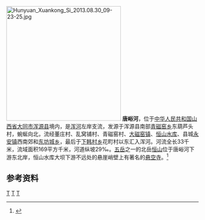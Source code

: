 [[File:Hunyuan_Xuankong_Si_2013.08.30_09-23-25.jpg|300px]]
'''唐峪河'''，位于[[中华人民共和国|中华人民共和国]][[山西省|山西省]][[大同市|大同市]][[浑源县|浑源县]]境内，是[[浑河_(桑干河)|浑河]]左岸支流，发源于浑源县南部[[青磁窑乡|青磁窑乡]]东葫芦头村，蜿蜒向北，流经董庄村、乱窝铺村、青磁窑村、[[大磁窑镇|大磁窑镇]]、[[恒山水库|恒山水库]]、县城[[永安镇_(浑源县)|永安镇]]西南郊和[[东坊城乡|东坊城乡]]，最后于[[下韩村乡|下韩村乡]]花町村以东汇入浑河。河流全长33千米，流域面积169平方千米，河道纵坡29‰。[[五岳|五岳]]之一的北岳[[恒山|恒山]]位于唐峪河下游东北岸，恒山水库大坝下游不远处的悬崖峭壁上有著名的[[悬空寺|悬空寺]]。<ref name="中国河湖大典">{{cite book zh |author=《[[中国河湖大典|中国河湖大典]]》编纂委员会 |title=《中国河湖大典·海河卷》 |format=M |edition=1 |location=北京 |publisher=中国水利水电出版社 |date=2013年1月 |pages=73页 |id= ISBN 978-7-5170-0563-6}}</ref>

==参考资料==
{{reflist}}

{{China-river-stub}}
[[Category:海河水系|T]]
[[Category:山西河流|T]]
[[Category:浑源县|T]]